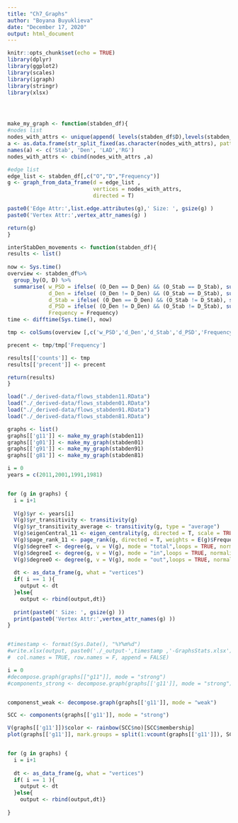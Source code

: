 ```yaml
---
title: "Ch7_Graphs"
author: "Boyana Buyuklieva"
date: "December 17, 2020"
output: html_document
---
```


```r
knitr::opts_chunk$set(echo = TRUE)
library(dplyr)
library(ggplot2)
library(scales)
library(igraph)
library(stringr)
library(xlsx)




make_my_graph <- function(stabden_df){
#nodes list
nodes_with_attrs <- unique(append( levels(stabden_df$D),levels(stabden_df$O) ))
a <- as.data.frame(str_split_fixed(as.character(nodes_with_attrs), pattern = "\\*", n = Inf))
names(a) <- c('Stab', 'Den', 'LAD','RG')
nodes_with_attrs <- cbind(nodes_with_attrs ,a)

#edge list
edge_list <- stabden_df[,c("O","D","Frequency")]
g <- graph_from_data_frame(d = edge_list ,
                           vertices = nodes_with_attrs,
                           directed = T)

paste0('Edge Attr:',list.edge.attributes(g),' Size: ', gsize(g) )
paste0('Vertex Attr:',vertex_attr_names(g) )

return(g)
}

interStabDen_movements <- function(stabden_df){
results <- list()
  
now <- Sys.time()
overview <- stabden_df%>%
  group_by(O, D) %>%
  summarise( w_PSD = ifelse( (O_Den == D_Den) && (O_Stab == D_Stab), sum(Frequency, na.rm = T), NA),
             d_Den = ifelse( (O_Den != D_Den) && (O_Stab == D_Stab), sum(Frequency, na.rm = T), NA),
             d_Stab = ifelse( (O_Den == D_Den) && (O_Stab != D_Stab), sum(Frequency, na.rm = T), NA),
             d_PSD = ifelse( (O_Den != D_Den) && (O_Stab != D_Stab), sum(Frequency, na.rm = T), NA),
             Frequency = Frequency) 
time <- difftime(Sys.time(), now)

tmp <- colSums(overview [,c('w_PSD','d_Den','d_Stab','d_PSD','Frequency')], na.rm = T)

precent <- tmp/tmp['Frequency']

results[['counts']] <- tmp
results[['precent']] <- precent

return(results)
}
```

```r
load("./_derived-data/flows_stabden11.RData")
load("./_derived-data/flows_stabden01.RData")
load("./_derived-data/flows_stabden91.RData")
load("./_derived-data/flows_stabden81.RData")
```


```r
graphs <- list()
graphs[['g11']] <- make_my_graph(stabden11)
graphs[['g01']] <- make_my_graph(stabden01)
graphs[['g91']] <- make_my_graph(stabden91)
graphs[['g81']] <- make_my_graph(stabden81)
```



```r
i = 0
years = c(2011,2001,1991,1981)


for (g in graphs) {
  i = i+1
  
  V(g)$yr <- years[i]
  V(g)$yr_transitivity <- transitivity(g)
  V(g)$yr_transitivity_average <- transitivity(g, type = "average")
  V(g)$eigenCentral_11 <- eigen_centrality(g, directed = T, scale = TRUE, weights = E(g)$Frequency)[["vector"]]
  V(g)$page_rank_11 <- page_rank(g, directed = T, weights = E(g)$Frequency)[["vector"]]
  V(g)$degreeT <- degree(g, v = V(g), mode = "total",loops = TRUE, normalized = FALSE) 
  V(g)$degreeI <- degree(g, v = V(g), mode = "in",loops = TRUE, normalized = FALSE) 
  V(g)$degreeO <- degree(g, v = V(g), mode = "out",loops = TRUE, normalized = FALSE) 
  
  dt <- as_data_frame(g, what = "vertices")
  if( i == 1 ){
    output <- dt
  }else{
    output <- rbind(output,dt)}  
  
  print(paste0(' Size: ', gsize(g) ))
  print(paste0('Vertex Attr:',vertex_attr_names(g) ))
}


#timestamp <- format(Sys.Date(), "%Y%m%d")
#write.xlsx(output, paste0('./_output-',timestamp ,'-GraphsStats.xlsx'), sheetName = "output", 
#  col.names = TRUE, row.names = F, append = FALSE)
```

```r
i = 0
#decompose.graph(graphs[["g11"]], mode = "strong")
#components_strong <- decompose.graph(graphs[['g11']], mode = "strong")


componenst_weak <- decompose.graph(graphs[['g11']], mode = "weak")

SCC <- components(graphs[['g11']], mode = "strong")

V(graphs[['g11']])$color <- rainbow(SCC$no)[SCC$membership]
plot(graphs[['g11']], mark.groups = split(1:vcount(graphs[['g11']]), SCC$membership))


for (g in graphs) {
  i = i+1
  
  dt <- as_data_frame(g, what = "vertices")
  if( i == 1 ){
    output <- dt
  }else{
    output <- rbind(output,dt)}  
  
}
```

